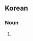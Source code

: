 {{also|研究院}}
==Korean==
{{ko-hanjatab}}

===Noun===
{{ko-noun|hj|hangeul=연구원}}

# {{hanja form of|연구원|research institute}}